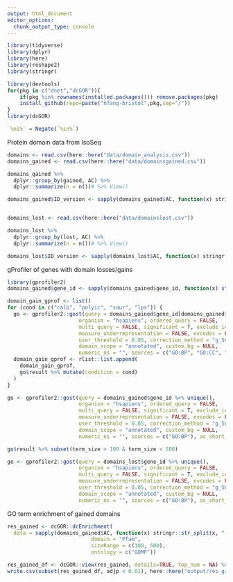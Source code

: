 ```yaml
---
output: html_document
editor_options: 
  chunk_output_type: console
---
```

```r
library(tidyverse)
library(dplyr)
library(here)
library(reshape2)
library(stringr)

library(devtools)
for(pkg in c("dnet","dcGOR")){
    if(pkg %in% rownames(installed.packages())) remove.packages(pkg)
    install_github(repo=paste("hfang-bristol",pkg,sep="/"))
}
library(dcGOR)

`%ni%` = Negate(`%in%`)
```

Protein domain data from IsoSeq
```r
domains <- read.csv(here::here("data/domain_analysis.csv"))
domains_gained <- read.csv(here::here("data/domainsgained.csv"))

domains_gained %>% 
  dplyr::group_by(gained, AC) %>% 
  dplyr::summarize(n = n())# %>% View()

domains_gained$ID_version <- sapply(domains_gained$AC, function(x) stringr::str_split(x, "[.]") %>% purrr::map_chr(.,1))


domains_lost <- read.csv(here::here("data/domainslost.csv"))

domains_lost %>% 
  dplyr::group_by(lost, AC) %>% 
  dplyr::summarize(n = n())# %>% View()

domains_lost$ID_version <- sapply(domains_lost$AC, function(x) stringr::str_split(x, "[.]") %>% purrr::map_chr(.,1))
```

gProfiler of genes with domain losses/gains
```r
library(gprofiler2)
domains_gained$gene_id <- sapply(domains_gained$gene_id, function(x) str_split(x, "[.]") %>% purrr::map_chr(.,1))

domain_gain_gprof <- list()
for (cond in c("calb", "polyic", "saur", "lps")) {
  go <- gprofiler2::gost(query = domains_gained$gene_id[domains_gained$condition_2 == cond],
                       organism = "hsapiens", ordered_query = FALSE,
                       multi_query = FALSE, significant = T, exclude_iea = FALSE,
                       measure_underrepresentation = FALSE, evcodes = FALSE,
                       user_threshold = 0.05, correction_method = "g_SCS",
                       domain_scope = "annotated", custom_bg = NULL,
                       numeric_ns = "", sources = c("GO:BP", "GO:CC", "GO:MF"), as_short_link = FALSE)
  domain_gain_gprof <- rlist::list.append(
    domain_gain_gprof,
    go$result %>% mutate(condition = cond)
  )
}

go <- gprofiler2::gost(query = domains_gained$gene_id %>% unique(),
                       organism = "hsapiens", ordered_query = FALSE,
                       multi_query = FALSE, significant = T, exclude_iea = FALSE,
                       measure_underrepresentation = FALSE, evcodes = FALSE,
                       user_threshold = 0.05, correction_method = "g_SCS",
                       domain_scope = "annotated", custom_bg = NULL,
                       numeric_ns = "", sources = c("GO:BP"), as_short_link = FALSE)

go$result %>% subset(term_size > 100 & term_size < 500)

go <- gprofiler2::gost(query = domains_lost$gene_id %>% unique(),
                       organism = "hsapiens", ordered_query = FALSE,
                       multi_query = FALSE, significant = T, exclude_iea = FALSE,
                       measure_underrepresentation = FALSE, evcodes = FALSE,
                       user_threshold = 0.05, correction_method = "g_SCS",
                       domain_scope = "annotated", custom_bg = NULL,
                       numeric_ns = "", sources = c("GO:BP"), as_short_link = FALSE)
```

GO term enrichment of gained domains
```r
res_gained <- dcGOR::dcEnrichment(
  data = sapply(domains_gained$AC, function(x) stringr::str_split(x, "[.]") %>% purrr::map_chr(.,1)) %>% unique(), 
                           domain = "Pfam", 
                           sizeRange = c(100, 500),
                           ontology = c("GOMF"))

res_gained_df <- dcGOR::view(res_gained, details=TRUE, top_num = NA) %>% subset(adjp < 0.05)
write.csv(subset(res_gained_df, adjp < 0.01), here::here("output/res_gained_df.csv"))
```